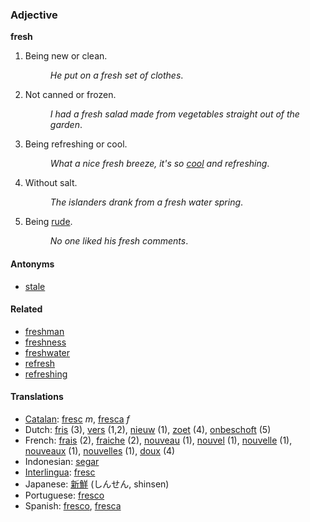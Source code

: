=== Adjective ===
'''fresh'''

#Being new or clean.
#:''He put on a fresh set of clothes''. 
#Not canned or frozen.
#:''I had a fresh salad made from vegetables straight out of the garden''.
#Being refreshing or cool.
#:''What a nice fresh breeze, it's so [[cool]] and refreshing''.
#Without salt.
#:''The islanders drank from a fresh water spring''.
#Being [[rude]].
#:''No one liked his fresh comments''.

==== Antonyms ====
*[[stale]]

==== Related ====
*[[freshman]]
*[[freshness]]
*[[freshwater]]
*[[refresh]]
*[[refreshing]]

====Translations====
*[[Catalan]]: [[fresc]] ''m'', [[fresca]] ''f''
*Dutch: [[fris]] (3), [[vers]] (1,2), [[nieuw]] (1), [[zoet]] (4), [[onbeschoft]] (5)
*French: [[frais]] (2), [[fraiche]] (2), [[nouveau]] (1), [[nouvel]] (1), [[nouvelle]] (1), [[nouveaux]] (1), [[nouvelles]] (1), [[doux]] (4)
*Indonesian: [[segar]]
*[[Interlingua]]: [[fresc]]
*Japanese: [[新鮮]] (しんせん, shinsen)
*Portuguese: [[fresco]]
*Spanish: [[fresco]], [[fresca]]
